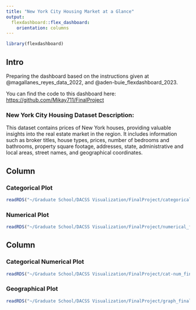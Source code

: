 ```yaml
---
title: "New York City Housing Market at a Glance"
output: 
  flexdashboard::flex_dashboard:
    orientation: columns
---
```


```r
library(flexdashboard) 
```

## Intro {.sidebar}

Preparing the dashboard based on the instructions given at @magallanes_reyes_data_2022, and @aden-buie_flexdashboard_2023.

You can find the code to this dashboard here:\
<https://github.com/Mikay711/FinalProject>

### **New York City Housing Dataset Description:**

This dataset contains prices of New York houses, providing valuable insights into the real estate market in the region. It includes information such as broker titles, house types, prices, number of bedrooms and bathrooms, property square footage, addresses, state, administrative and local areas, street names, and geographical coordinates.

::: {#refs}
:::

## Column {data-width="450"}

### Categorical Plot

```r
readRDS("~/Graduate School/DACSS Visualization/FinalProject/categorical_final.rds")
```

### Numerical Plot

```r
readRDS("~/Graduate School/DACSS Visualization/FinalProject/numerical_final.rds")
```

## Column {data-width="550"}

### Categorical Numerical Plot

```r
readRDS("~/Graduate School/DACSS Visualization/FinalProject/cat-num_final.rds")
```

### Geographical Plot

```r
readRDS("~/Graduate School/DACSS Visualization/FinalProject/graph_final.rds")
```

